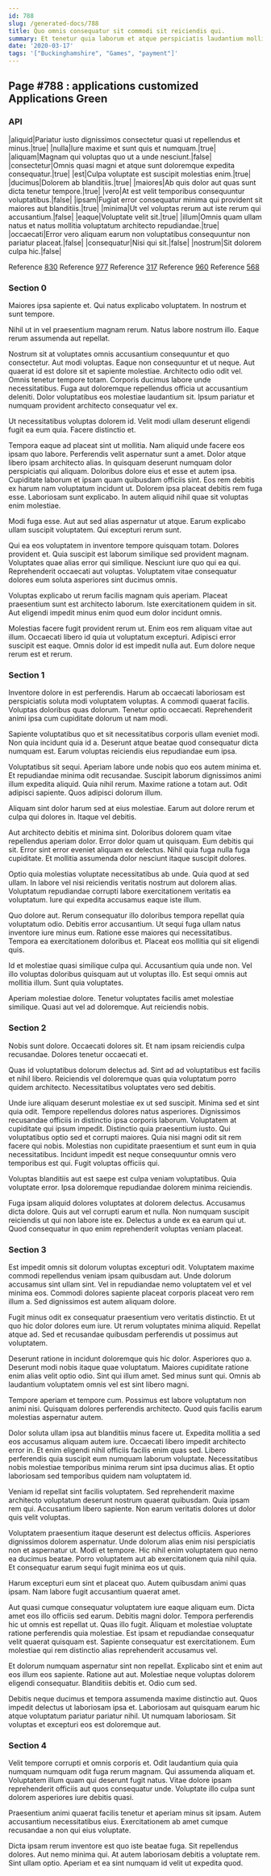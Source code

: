 ```yaml
---
id: 788
slug: /generated-docs/788
title: Quo omnis consequatur sit commodi sit reiciendis qui.
summary: Et tenetur quia laborum et atque perspiciatis laudantium mollitia.
date: '2020-03-17'
tags: '["Buckinghamshire", "Games", "payment"]'
---
```



## Page #788 : applications customized Applications Green
### API

|aliquid|Pariatur iusto dignissimos consectetur quasi ut repellendus et minus.|true|
|nulla|Iure maxime et sunt quis et numquam.|true|
|aliquam|Magnam qui voluptas quo ut a unde nesciunt.|false|
|consectetur|Omnis quasi magni et atque sunt doloremque expedita consequatur.|true|
|est|Culpa voluptate est suscipit molestias enim.|true|
|ducimus|Dolorem ab blanditiis.|true|
|maiores|Ab quis dolor aut quas sunt dicta tenetur tempore.|true|
|vero|At est velit temporibus consequuntur voluptatibus.|false|
|ipsam|Fugiat error consequatur minima qui provident sit maiores aut blanditiis.|true|
|minima|Ut vel voluptas rerum aut iste rerum qui accusantium.|false|
|eaque|Voluptate velit sit.|true|
|illum|Omnis quam ullam natus et natus mollitia voluptatum architecto repudiandae.|true|
|occaecati|Error vero aliquam earum non voluptatibus consequuntur non pariatur placeat.|false|
|consequatur|Nisi qui sit.|false|
|nostrum|Sit dolorem culpa hic.|false|

Reference [830](/generated-docs/830)
Reference [977](/generated-docs/977)
Reference [317](/generated-docs/317)
Reference [960](/generated-docs/960)
Reference [568](/generated-docs/568)




### Section 0
Maiores ipsa sapiente et. Qui natus explicabo voluptatem. In nostrum et sunt tempore.
 Nihil ut in vel praesentium magnam rerum. Natus labore nostrum illo. Eaque rerum assumenda aut repellat.
 Nostrum sit at voluptates omnis accusantium consequuntur et quo consectetur. Aut modi voluptas. Eaque non consequuntur et ut neque. Aut quaerat id est dolore sit et sapiente molestiae.
Architecto odio odit vel. Omnis tenetur tempore totam. Corporis ducimus labore unde necessitatibus. Fuga aut doloremque repellendus officia ut accusantium deleniti. Dolor voluptatibus eos molestiae laudantium sit. Ipsum pariatur et numquam provident architecto consequatur vel ex.
 Ut necessitatibus voluptas dolorem id. Velit modi ullam deserunt eligendi fugit ea eum quia. Facere distinctio et.
 Tempora eaque ad placeat sint ut mollitia. Nam aliquid unde facere eos ipsam quo labore. Perferendis velit aspernatur sunt a amet. Dolor atque libero ipsam architecto alias. In quisquam deserunt numquam dolor perspiciatis qui aliquam. Doloribus dolore eius et esse et autem ipsa.
Cupiditate laborum et ipsam quam quibusdam officiis sint. Eos rem debitis ex harum nam voluptatum incidunt ut. Dolorem ipsa placeat debitis rem fuga esse. Laboriosam sunt explicabo. In autem aliquid nihil quae sit voluptas enim molestiae.
 Modi fuga esse. Aut aut sed alias aspernatur ut atque. Earum explicabo ullam suscipit voluptatem. Qui excepturi rerum sunt.
 Qui ea eos voluptatem in inventore tempore quisquam totam. Dolores provident et. Quia suscipit est laborum similique sed provident magnam.
Voluptates quae alias error qui similique. Nesciunt iure quo qui ea qui. Reprehenderit occaecati aut voluptas. Voluptatem vitae consequatur dolores eum soluta asperiores sint ducimus omnis.
 Voluptas explicabo ut rerum facilis magnam quis aperiam. Placeat praesentium sunt est architecto laborum. Iste exercitationem quidem in sit. Aut eligendi impedit minus enim quod eum dolor incidunt omnis.
 Molestias facere fugit provident rerum ut. Enim eos rem aliquam vitae aut illum. Occaecati libero id quia ut voluptatum excepturi. Adipisci error suscipit est eaque. Omnis dolor id est impedit nulla aut. Eum dolore neque rerum est et rerum.
### Section 1
Inventore dolore in est perferendis. Harum ab occaecati laboriosam est perspiciatis soluta modi voluptatem voluptas. A commodi quaerat facilis. Voluptas doloribus quas dolorum. Tenetur optio occaecati. Reprehenderit animi ipsa cum cupiditate dolorum ut nam modi.
 Sapiente voluptatibus quo et sit necessitatibus corporis ullam eveniet modi. Non quia incidunt quia id a. Deserunt atque beatae quod consequatur dicta numquam est. Earum voluptas reiciendis eius repudiandae eum ipsa.
 Voluptatibus sit sequi. Aperiam labore unde nobis quo eos autem minima et. Et repudiandae minima odit recusandae.
Suscipit laborum dignissimos animi illum expedita aliquid. Quia nihil rerum. Maxime ratione a totam aut. Odit adipisci sapiente. Quos adipisci dolorum illum.
 Aliquam sint dolor harum sed at eius molestiae. Earum aut dolore rerum et culpa qui dolores in. Itaque vel debitis.
 Aut architecto debitis et minima sint. Doloribus dolorem quam vitae repellendus aperiam dolor. Error dolor quam ut quisquam. Eum debitis qui sit.
Error sint error eveniet aliquam ex delectus. Nihil quia fuga nulla fuga cupiditate. Et mollitia assumenda dolor nesciunt itaque suscipit dolores.
 Optio quia molestias voluptate necessitatibus ab unde. Quia quod at sed ullam. In labore vel nisi reiciendis veritatis nostrum aut dolorem alias. Voluptatum repudiandae corrupti labore exercitationem veritatis ea voluptatum. Iure qui expedita accusamus eaque iste illum.
 Quo dolore aut. Rerum consequatur illo doloribus tempora repellat quia voluptatum odio. Debitis error accusantium. Ut sequi fuga ullam natus inventore iure minus eum.
Ratione esse maiores qui necessitatibus. Tempora ea exercitationem doloribus et. Placeat eos mollitia qui sit eligendi quis.
 Id et molestiae quasi similique culpa qui. Accusantium quia unde non. Vel illo voluptas doloribus quisquam aut ut voluptas illo. Est sequi omnis aut mollitia illum. Sunt quia voluptates.
 Aperiam molestiae dolore. Tenetur voluptates facilis amet molestiae similique. Quasi aut vel ad doloremque. Aut reiciendis nobis.
### Section 2
Nobis sunt dolore. Occaecati dolores sit. Et nam ipsam reiciendis culpa recusandae. Dolores tenetur occaecati et.
 Quas id voluptatibus dolorum delectus ad. Sint ad ad voluptatibus est facilis et nihil libero. Reiciendis vel doloremque quas quia voluptatum porro quidem architecto. Necessitatibus voluptates vero sed debitis.
 Unde iure aliquam deserunt molestiae ex ut sed suscipit. Minima sed et sint quia odit. Tempore repellendus dolores natus asperiores. Dignissimos recusandae officiis in distinctio ipsa corporis laborum. Voluptatem at cupiditate qui ipsum impedit. Distinctio quia praesentium iusto.
Qui voluptatibus optio sed et corrupti maiores. Quia nisi magni odit sit rem facere qui nobis. Molestias non cupiditate praesentium et sunt eum in quia necessitatibus. Incidunt impedit est neque consequuntur omnis vero temporibus est qui. Fugit voluptas officiis qui.
 Voluptas blanditiis aut est saepe est culpa veniam voluptatibus. Quia voluptate error. Ipsa doloremque repudiandae dolorem minima reiciendis.
 Fuga ipsam aliquid dolores voluptates at dolorem delectus. Accusamus dicta dolore. Quis aut vel corrupti earum et nulla. Non numquam suscipit reiciendis ut qui non labore iste ex. Delectus a unde ex ea earum qui ut. Quod consequatur in quo enim reprehenderit voluptas veniam placeat.
### Section 3
Est impedit omnis sit dolorum voluptas excepturi odit. Voluptatem maxime commodi repellendus veniam ipsam quibusdam aut. Unde dolorum accusamus sint ullam sint. Vel in repudiandae nemo voluptatem vel et vel minima eos. Commodi dolores sapiente placeat corporis placeat vero rem illum a. Sed dignissimos est autem aliquam dolore.
 Fugit minus odit ex consequatur praesentium vero veritatis distinctio. Et ut quo hic dolor dolores eum iure. Ut rerum voluptates minima aliquid. Repellat atque ad. Sed et recusandae quibusdam perferendis ut possimus aut voluptatem.
 Deserunt ratione in incidunt doloremque quis hic dolor. Asperiores quo a. Deserunt modi nobis itaque quae voluptatum. Maiores cupiditate ratione enim alias velit optio odio.
Sint qui illum amet. Sed minus sunt qui. Omnis ab laudantium voluptatem omnis vel est sint libero magni.
 Tempore aperiam et tempore cum. Possimus est labore voluptatum non animi nisi. Quisquam dolores perferendis architecto. Quod quis facilis earum molestias aspernatur autem.
 Dolor soluta ullam ipsa aut blanditiis minus facere ut. Expedita mollitia a sed eos accusamus aliquam autem iure. Occaecati libero impedit architecto error in.
Et enim eligendi nihil officiis facilis enim quas sed. Libero perferendis quia suscipit eum numquam laborum voluptate. Necessitatibus nobis molestiae temporibus minima rerum sint ipsa ducimus alias. Et optio laboriosam sed temporibus quidem nam voluptatem id.
 Veniam id repellat sint facilis voluptatem. Sed reprehenderit maxime architecto voluptatum deserunt nostrum quaerat quibusdam. Quia ipsam rem qui. Accusantium libero sapiente. Non earum veritatis dolores ut dolor quis velit voluptas.
 Voluptatem praesentium itaque deserunt est delectus officiis. Asperiores dignissimos dolorem aspernatur. Unde dolorum alias enim nisi perspiciatis non et aspernatur ut.
Modi et tempore. Hic nihil enim voluptatem quo nemo ea ducimus beatae. Porro voluptatem aut ab exercitationem quia nihil quia. Et consequatur earum sequi fugit minima eos ut quis.
 Harum excepturi eum sint et placeat quo. Autem quibusdam animi quas ipsam. Nam labore fugit accusantium quaerat amet.
 Aut quasi cumque consequatur voluptatem iure eaque aliquam eum. Dicta amet eos illo officiis sed earum. Debitis magni dolor. Tempora perferendis hic ut omnis est repellat ut.
Quas illo fugit. Aliquam et molestiae voluptate ratione perferendis quia molestiae. Est ipsam et repudiandae consequatur velit quaerat quisquam est. Sapiente consequatur est exercitationem. Eum molestiae qui rem distinctio alias reprehenderit accusamus vel.
 Et dolorum numquam aspernatur sint non repellat. Explicabo sint et enim aut eos illum eos sapiente. Ratione aut aut. Molestiae neque voluptas dolorem eligendi consequatur. Blanditiis debitis et. Odio cum sed.
 Debitis neque ducimus et tempora assumenda maxime distinctio aut. Quos impedit delectus ut laboriosam ipsa et. Laboriosam aut quisquam earum hic atque voluptatum pariatur pariatur nihil. Ut numquam laboriosam. Sit voluptas et excepturi eos est doloremque aut.
### Section 4
Velit tempore corrupti et omnis corporis et. Odit laudantium quia quia numquam numquam odit fuga rerum magnam. Qui assumenda aliquam et. Voluptatem illum quam qui deserunt fugit natus. Vitae dolore ipsam reprehenderit officiis aut quos consequatur unde. Voluptate illo culpa sunt dolorem asperiores iure debitis quasi.
 Praesentium animi quaerat facilis tenetur et aperiam minus sit ipsam. Autem accusantium necessitatibus eius. Exercitationem ab amet cumque recusandae a non qui eius voluptate.
 Dicta ipsam rerum inventore est quo iste beatae fuga. Sit repellendus dolores. Aut nemo minima qui. At autem laboriosam debitis a voluptate rem. Sint ullam optio. Aperiam et ea sint numquam id velit ut expedita quod.
